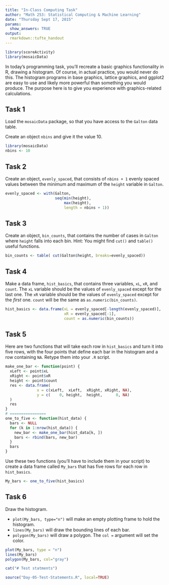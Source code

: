 ```yaml
---
title: "In-Class Computing Task"
author: "Math 253: Statistical Computing & Machine Learning"
date: "Thursday Sept 17, 2015"
params:
  show_answers: TRUE
output: 
  rmarkdown::tufte_handout
---
```


```r
library(scoreActivity)
library(mosaicData)
```

In today's programming task, you'll recreate a basic graphics functionality in R, drawing a histogram.  Of course, in actual practice, you would never do this.  The histogram programs in base graphics, lattice graphics, and ggplot2 are easy to use and likely more powerful than something you would produce.  The purpose here is to give you experience with graphics-related calculations.

## Task 1

Load the `mosaicData` package, so that you have access to the `Galton` data table.

Create an object `nbins` and give it the value 10.

```r
library(mosaicData)
nbins <- 10
```

## Task 2

Create an object, `evenly_spaced`, that consists of `nbins + 1` evenly spaced values between the minimum and maximum of the `height` variable in `Galton`.

```r
evenly_spaced <- with(Galton, 
                      seq(min(height), 
                          max(height), 
                          length = nbins + 1))
```

## Task 3

Create an object, `bin_counts`, that contains the number of cases in `Galton` where `height` falls into each bin.  Hint: You might find `cut()` and `table()` useful functions.

```r
bin_counts <- table( cut(Galton$height, breaks=evenly_spaced))
```

## Task 4

Make a data frame, `hist_basics`, that contains three variables, `xL`, `xR`, and `count`.  The `xL` variable should be the values of `evenly_spaced` except for the last one. The `xR` variable should be the values of `evenly_spaced` except for the *first* one.  `count` will be the same as `as.numeric(bin_counts)`. 

```r
hist_basics <- data.frame(xL = evenly_spaced[-length(evenly_spaced)],
                          xR = evenly_spaced[-1],
                          count = as.numeric(bin_counts))
```

\newpage

## Task 5

Here are two functions that will take each row in `hist_basics` and turn it into five rows, with the four points that define each bar in the histogram and a row containing `NA`.  Retype them into your `.R` script.

```r
make_one_bar <- function(point) {
  xLeft <- point$xL
  xRight <- point$xR
  height <- point$count
  res <- data.frame(
              x = c(xLeft,  xLeft,  xRight, xRight, NA),
              y = c(    0, height,  height,      0, NA)
  )
  res
}
# ================
one_to_five <- function(hist_data) {
  bars <- NULL
  for (k in 1:nrow(hist_data)) {
    new_bar <- make_one_bar(hist_data[k, ])
    bars <- rbind(bars, new_bar)
  }
  bars
}
```

Use these two functions (you'll have to include them in your script) to create a data frame called `My_bars` that has five rows for each row in `hist_basics`.

```r
My_bars <- one_to_five(hist_basics)
```

## Task 6

Draw the histogram.

* `plot(My_bars, type="n")` will make an empty plotting frame to hold the histogram.
* `lines(My_bars)` will draw the bounding lines of each bar.
* `polygon(My_bars)` will draw a polygon.  The `col = ` argument will set the color.

```r
plot(My_bars, type = "n")
lines(My_bars)
polygon(My_bars, col="gray")
```

```r
cat("# Test statments")
```

```r
source("Day-05-Test-Statements.R", local=TRUE)
```
